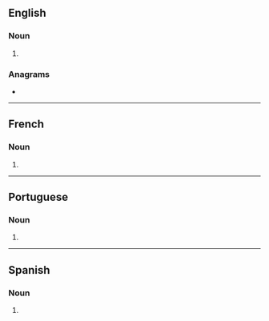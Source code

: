 {{also|Fatwas}}
==English==

===Noun===
{{head|en|noun form}}

# {{plural of|en|fatwa}}

===Anagrams===
* {{anagrams|en|a=aafstw|tawafs}}

----

==French==

===Noun===
{{head|fr|noun plural form|g=f}}

# {{plural of|fr|fatwa}}

----

==Portuguese==

===Noun===
{{head|pt|noun plural form|g=f}}

# {{plural of|pt|fatwa}}

----

==Spanish==

===Noun===
{{head|es|noun form|g=f}}

# {{plural of|es|fatwa}}